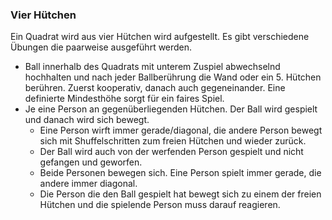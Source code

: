 ### Vier Hütchen

Ein Quadrat wird aus vier Hütchen wird aufgestellt. Es gibt verschiedene Übungen die paarweise ausgeführt werden.

- Ball innerhalb des Quadrats mit unterem Zuspiel abwechselnd hochhalten und nach jeder Ballberührung die Wand oder ein 5. Hütchen berühren. Zuerst kooperativ, danach auch gegeneinander. Eine definierte Mindesthöhe sorgt für ein faires Spiel.
- Je eine Person an gegenüberliegenden Hütchen. Der Ball wird gespielt und danach wird sich bewegt.
  - Eine Person wirft immer gerade/diagonal, die andere Person bewegt sich mit Shuffelschritten zum freien Hütchen und wieder zurück.
  - Der Ball wird auch von der werfenden Person gespielt und nicht gefangen und geworfen.
  - Beide Personen bewegen sich. Eine Person spielt immer gerade, die andere immer diagonal.
  - Die Person die den Ball gespielt hat bewegt sich zu einem der freien Hütchen und die spielende Person muss darauf reagieren.
